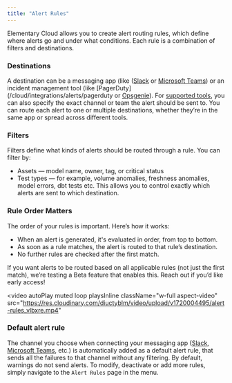 ```yaml
---
title: "Alert Rules"
---
```


<Snippet file="/_snippets/cloud/cloud-feature-tag.mdx" />

Elementary Cloud allows you to create alert routing rules, which define where alerts go and under what conditions. Each rule is a combination of filters and destinations.

### Destinations
A destination can be a messaging app (like ([Slack](/cloud/integrations/alerts/slack) or [Microsoft Teams](/cloud/integrations/alerts/ms-teams)) or an incident management tool (like [PagerDuty](/cloud/integrations/alerts/pagerduty or [Opsgenie](/cloud/integrations/alerts/opsgenie)). For [supported tools](/features/alerts-and-incidents/alerts-and-incidents-overview#supported-alert-integrations), you can also specify the exact channel or team the alert should be sent to.
You can route each alert to one or multiple destinations, whether they’re in the same app or spread across different tools.

### Filters
Filters define what kinds of alerts should be routed through a rule. You can filter by:
- Assets — model name, owner, tag, or critical status
- Test types — for example, volume anomalies, freshness anomalies, model errors, dbt tests etc.
This allows you to control exactly which alerts are sent to which destination.

### Rule Order Matters
The order of your rules is important. Here’s how it works:

- When an alert is generated, it's evaluated in order, from top to bottom.
- As soon as a rule matches, the alert is routed to that rule’s destination.
- No further rules are checked after the first match.

If you want alerts to be routed based on all applicable rules (not just the first match), we’re testing a Beta feature that enables this. Reach out if you’d like early access!

<video
  autoPlay
  muted
  loop
  playsInline
  className="w-full aspect-video"
  src="https://res.cloudinary.com/diuctyblm/video/upload/v1720004495/alert-rules_vlbxre.mp4"
></video>


### Default alert rule

The channel you choose when connecting your messaging app ([Slack](/cloud/integrations/alerts/slack), [Microsoft Teams](/cloud/integrations/alerts/ms-teams), etc.)
is automatically added as a default alert rule, that sends all the failures to that channel without any filtering.
By default, warnings do not send alerts. 
To modify, deactivate or add more rules, simply navigate to the `Alert Rules` page in the menu.
